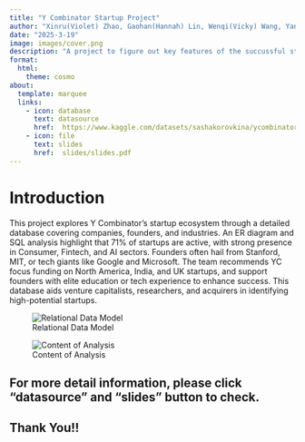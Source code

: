 ```yaml
---
title: "Y Combinator Startup Project"
author: "Xinru(Violet) Zhao, Gaohan(Hannah) Lin, Wenqi(Vicky) Wang, Yanan Sun"
date: "2025-3-19"
image: images/cover.png
description: "A project to figure out key features of the succussful startup companies under Y Combinator's investment"
format:
  html:
    theme: cosmo
about:
  template: marquee
  links:
    - icon: database
      text: datasource
      href:  https://www.kaggle.com/datasets/sashakorovkina/ycombinator-all-funded-companies-dataset
    - icon: file
      text: slides
      href:  slides/slides.pdf
---
```

# Introduction

This project explores Y Combinator’s startup ecosystem through a detailed database covering companies, founders, and industries. An ER diagram and SQL analysis highlight that 71% of startups are active, with strong presence in Consumer, Fintech, and AI sectors. Founders often hail from Stanford, MIT, or tech giants like Google and Microsoft. The team recommends YC focus funding on North America, India, and UK startups, and support founders with elite education or tech experience to enhance success. This database aids venture capitalists, researchers, and acquirers in identifying high-potential startups.


![Relational Data Model](images/relational.png)


![Content of Analysis](images/analysis.png)

## For more detail information, please click "datasource" and "slides" button to check.

## Thank You!!

